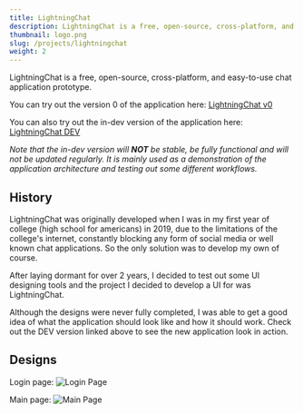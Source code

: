 ```yaml
---
title: LightningChat
description: LightningChat is a free, open-source, cross-platform, and easy-to-use chat application prototype
thumbnail: logo.png
slug: /projects/lightningchat
weight: 2
---
```


LightningChat is a free, open-source, cross-platform, and easy-to-use chat application prototype.

You can try out the version 0 of the application here:
[LightningChat v0](https://lc.williamneild.com/)

You can also try out the in-dev version of the application here:
[LightningChat DEV](https://dev.lc.williamneild.com/)

_Note that the in-dev version will **NOT** be stable, be fully functional and will not be updated regularly.
It is mainly used as a demonstration of the application architecture and testing out some different workflows._

## History

LightningChat was originally developed when I was in my first year of college (high school for americans) in 2019, due to the limitations of the college's internet, constantly blocking any form of social media or well known chat applications.
So the only solution was to develop my own of course.

After laying dormant for over 2 years, I decided to test out some UI designing tools and the project I decided to develop a UI for was LightningChat.

Although the designs were never fully completed, I was able to get a good idea of what the application should look like and how it should work.
Check out the DEV version linked above to see the new application look in action.

## Designs

Login page:
![Login Page](login.png)

Main page:
![Main Page](main.png)
